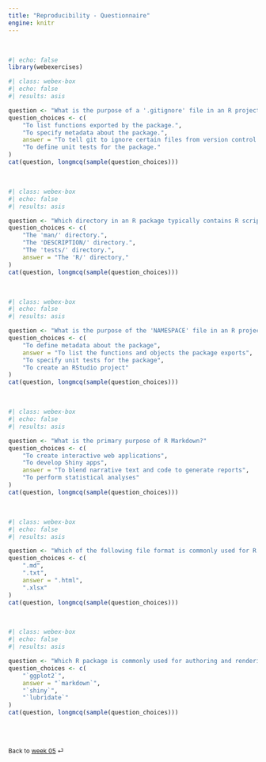 ```yaml
---
title: "Reproducibility - Questionnaire"
engine: knitr
---
```


<br>

```r
#| echo: false
library(webexercises)
```


```r
#| class: webex-box
#| echo: false
#| results: asis

question <- "What is the purpose of a '.gitignore' file in an R project?"
question_choices <- c(
    "To list functions exported by the package.",
    "To specify metadata about the package.",
    answer = "To tell git to ignore certain files from version control.",
    "To define unit tests for the package."
)
cat(question, longmcq(sample(question_choices)))
```

<br>

```r
#| class: webex-box
#| echo: false
#| results: asis

question <- "Which directory in an R package typically contains R scripts with package functions?"
question_choices <- c(
    "The 'man/' directory.",
    "The 'DESCRIPTION/' directory.",
    "The 'tests/' directory.",
    answer = "The 'R/' directory,"
)
cat(question, longmcq(sample(question_choices)))
```

<br>

```r
#| class: webex-box
#| echo: false
#| results: asis

question <- "What is the purpose of the 'NAMESPACE' file in an R project?"
question_choices <- c(
    "To define metadata about the package",
    answer = "To list the functions and objects the package exports",
    "To specify unit tests for the package",
    "To create an RStudio project"
)
cat(question, longmcq(sample(question_choices)))
```

<br>

```r
#| class: webex-box
#| echo: false
#| results: asis

question <- "What is the primary purpose of R Markdown?"
question_choices <- c(
    "To create interactive web applications",
    "To develop Shiny apps",
    answer = "To blend narrative text and code to generate reports",
    "To perform statistical analyses"
)
cat(question, longmcq(sample(question_choices)))
```

<br>

```r
#| class: webex-box
#| echo: false
#| results: asis

question <- "Which of the following file format is commonly used for R Markdown documents output?"
question_choices <- c(
    ".md",
    ".txt",
    answer = ".html",
    ".xlsx"
)
cat(question, longmcq(sample(question_choices)))
```

<br>

```r
#| class: webex-box
#| echo: false
#| results: asis

question <- "Which R package is commonly used for authoring and rendering R Markdown documents?"
question_choices <- c(
    "`ggplot2`",
    answer = "`markdown`",
    "`shiny`",
    "`lubridate`"
)
cat(question, longmcq(sample(question_choices)))
```

<br><br>

::: {style="font-size: 0.875em;"}
Back to [week 05](/weeks/week-5.qmd) ⏎
:::